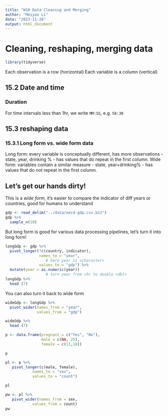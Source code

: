 ```yaml
---
title: "W10 Data Cleaning and Merging"
author: "Meiyao Li"
date: "2023-11-28"
output: html_document
---
```


# Cleaning, reshaping, merging data
```r
library(tidyverse)
```

Each observation is a row (horizontal)
Each variable is a column (vertical)

## 15.2 Date and time
### Duration
For time intervals less than 1hr, we write `MM:SS`, e.g. `58:30`


## 15.3 reshaping data
### 15.3.1 Long form vs. wide form data
Long form: every variable is conceptually different, has more observations
- state, year, drinking %
- has values that do repeat in the first column.
Wide form: variables contain a similar measure
- state, year+drinking%
- has values that do not repeat in the first column.

## Let's get our hands dirty!
This is a *wide form*, it's easier to compare the indicator of diff years or countries, good for humans to understand
```r
gdp <- read_delim("../data/oecd-gdp.csv.bz2")
gdp %>%
  sample_n(10)
```

But long form is good for various data processing pipelines, let's turn it into long form!
```r
longGdp <- gdp %>% 
  pivot_longer(!c(country, indicator), 
               names_to = "year", 
                  # here year is <character>
               values_to = "gdp") %>% 
  mutate(year = as.numeric(year))
                  # turn year from chr to double <dbl>
longGdp %>% 
  head (7)
```

You can also turn it back to wide form
```r
wideGdp <- longGdp %>% 
  pivot_wider(names_from = "year", 
              values_from = "gdp")

wideGdp %>% 
  head (7)

```


```r
p <- data.frame(pregnant = c("Yes", "No"),
                male = c(NA, 25),
                female = c(11,18))

p
```

```r
pl <- p %>% 
   pivot_longer(c(male, female),
           	names_to = "sex",
           	values_to = "count")

pl
```
```r
pw <- pl %>% 
   pivot_wider(names_from = sex,
           	values_from = count)
pw
```